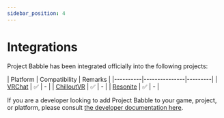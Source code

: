 ```yaml
---
sidebar_position: 4
---
```


# Integrations
Project Babble has been integrated officially into the following projects:

[comment]: <> (https://www.tablesgenerator.com/markdown_tables)
| Platform | Compatibility | Remarks |
|----------|---------------|---------|
| [VRChat](docs\software\integrations\vrc.mdx)            | ✅             | -       |
| [ChilloutVR](docs\software\integrations\chilloutVR.mdx) | ✅             | -       |
| [Resonite](docs\software\integrations\resonite.mdx)     | ✅             | -       |

If you are a developer looking to add Project Babble to your game, project, or platform, please consult [the developer documentation here](docs\developers\developers.mdx).